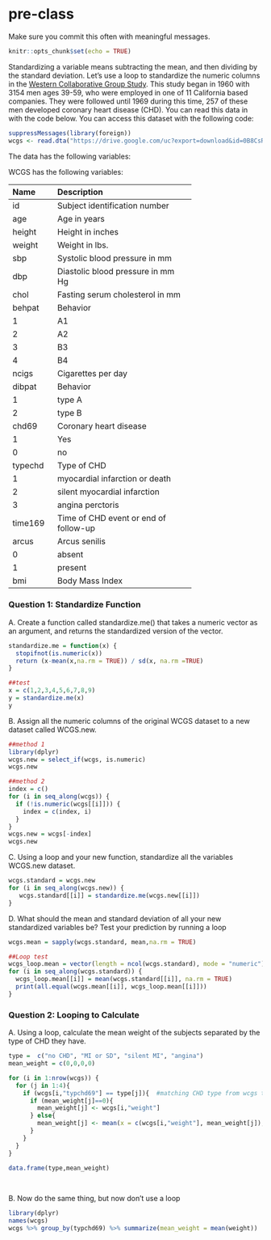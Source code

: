 # pre-class


Make sure you commit this often with meaningful messages. 



```{r setup, include=FALSE}
knitr::opts_chunk$set(echo = TRUE)
```








Standardizing a variable means subtracting the mean, and then dividing by the standard deviation. Let’s use a loop to standardize the numeric columns in the [Western Collaborative Group Study](https://clinicaltrials.gov/ct2/show/NCT00005174). This study began in 1960 with 3154 men ages 39-59, who were employed in one of 11 California based companies. They were followed until 1969 during this time, 257 of these men developed coronary heart disease (CHD). You can read this data in with the code below. You can access this dataset with the following code:

```{R}

suppressMessages(library(foreign))
wcgs <- read.dta("https://drive.google.com/uc?export=download&id=0B8CsRLdwqzbzYWxfN3ExQllBQkU")
```

The data has the following variables:



WCGS has the following variables:

-----------------------------------------------------------
Name    Description
------- -------------------------------------------
id      Subject identification number

age     Age in years

height  Height in inches

weight  Weight in lbs.

sbp     Systolic blood pressure in mm 

dbp     Diastolic blood pressure in mm Hg

chol    Fasting serum cholesterol in mm 

behpat  Behavior

  1       A1

  2       A2

  3       B3

  4       B4

ncigs   Cigarettes per day

dibpat  Behavior

1       type A

2       type B

chd69   Coronary heart disease

1       Yes

0       no

typechd Type of CHD

1       myocardial infarction or death

2       silent myocardial infarction

3       angina perctoris

time169 Time of CHD event or end of follow-up

arcus   Arcus senilis

0       absent

1       present

bmi     Body Mass Index
-----------------------------------------------------------




### Question 1: Standardize Function

A. Create a function called standardize.me() that takes a numeric vector as an argument, and returns the standardized version of the vector. 

```{r}
standardize.me = function(x) {
  stopifnot(is.numeric(x))
  return (x-mean(x,na.rm = TRUE)) / sd(x, na.rm =TRUE)
}
```

```{r}
##test
x = c(1,2,3,4,5,6,7,8,9)
y = standardize.me(x)
y
```

B. Assign all the numeric columns of the original WCGS dataset to a new dataset called WCGS.new.

```{r}
##method 1
library(dplyr)
wcgs.new = select_if(wcgs, is.numeric)
wcgs.new
```

```{r}
##method 2
index = c()
for (i in seq_along(wcgs)) {
  if (!is.numeric(wcgs[[i]])) {
    index = c(index, i)
  }
}
wcgs.new = wcgs[-index]
wcgs.new
```


C. Using a loop and your new function, standardize all the variables WCGS.new dataset.

```{r}
wcgs.standard = wcgs.new
for (i in seq_along(wcgs.new)) {
   wcgs.standard[[i]] = standardize.me(wcgs.new[[i]])
}
```


D. What should the mean and standard deviation of all your new standardized variables be? Test your prediction by running a loop

```{r}
wcgs.mean = sapply(wcgs.standard, mean,na.rm = TRUE)

##Loop test
wcgs_loop.mean = vector(length = ncol(wcgs.standard), mode = "numeric")
for (i in seq_along(wcgs.standard)) {
  wcgs_loop.mean[[i]] = mean(wcgs.standard[[i]], na.rm = TRUE)
  print(all.equal(wcgs.mean[[i]], wcgs_loop.mean[[i]]))
}
```





### Question 2: Looping to Calculate

A. Using a loop, calculate the mean weight of the subjects separated by the type of CHD they have.

```{r}
type =  c("no CHD", "MI or SD", "silent MI", "angina")
mean_weight = c(0,0,0,0)

for (i in 1:nrow(wcgs)) {
  for (j in 1:4){
    if (wcgs[i,"typchd69"] == type[j]){  #matching CHD type from wcgs to one in vector type_CHD
      if (mean_weight[j]==0){
        mean_weight[j] <- wcgs[i,"weight"]
      } else{
        mean_weight[j] <- mean(x = c(wcgs[i,"weight"], mean_weight[j]), na.rm=TRUE)
      }
    }
  }
}  

data.frame(type,mean_weight)
  
  
```

B. Now do the same thing, but now don’t use a loop
```{r}
library(dplyr)
names(wcgs)
wcgs %>% group_by(typchd69) %>% summarize(mean_weight = mean(weight))

```



